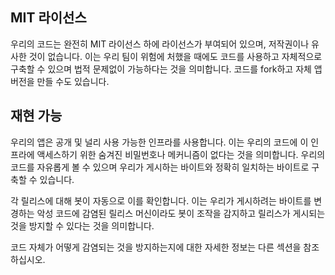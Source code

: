 ## MIT 라이선스

<div className="h-2"/>

우리의 코드는 완전히 MIT 라이선스 하에 라이선스가 부여되어 있으며, 저작권이나 유사한 것이 없습니다. 이는 우리 팀이 위험에 처했을 때에도 코드를 사용하고 자체적으로 구축할 수 있으며 법적 문제없이 가능하다는 것을 의미합니다. 코드를 fork하고 자체 앱 버전을 만들 수도 있습니다.

<div className="h-4"/>

## 재현 가능

<div className="h-2"/>

우리의 앱은 공개 및 널리 사용 가능한 인프라를 사용합니다. 이는 우리의 코드에 이 인프라에 액세스하기 위한 숨겨진 비밀번호나 메커니즘이 없다는 것을 의미합니다. 우리의 코드를 자유롭게 볼 수 있으며 우리가 게시하는 바이트와 정확히 일치하는 바이트로 구축할 수 있습니다.

<div className="h-2"/>

각 릴리스에 대해 봇이 자동으로 이를 확인합니다. 이는 우리가 게시하려는 바이트를 변경하는 악성 코드에 감염된 릴리스 머신이라도 봇이 조작을 감지하고 릴리스가 게시되는 것을 방지할 수 있다는 것을 의미합니다.

<div className="h-2"/>

코드 자체가 어떻게 감염되는 것을 방지하는지에 대한 자세한 정보는 다른 섹션을 참조하십시오.


